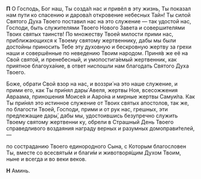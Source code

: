 **П** О Господь, Бог наш, Ты созда́л нас и привёл в эту жизнь, Ты показал нам пути ко спасению и дарова́л откровение небесных Тайн! Ты силой Святого Духа Твоего поставил нас на это служение — так удостой нас, Господи, быть служителями Твоего Нового Завета и совершителями Твоих святых таинств! По множеству Твоей милости прими нас, приближающихся к Твоему святому жертвеннику, дабы мы были достойны приносить Тебе эту духовную и бескровную жертву за грехи наши и совершённые по неведению Твоим народом. Приня́в же её на Свой святой, и пренебесный, и умопостига́емый жертвенник, как приятное благоуха́ние, в ответ ниспошли нам благодать Святого Духа Твоего.

Боже, обрати Свой взор на нас, и воззри́ на это наше служение, и прими его, как Ты при́нял дары́ Авеля, жертвы Ноя, всесожжения Авраама, приношения Моисе́я и Ааро́на и мирные жертвы Самуи́ла. Как Ты при́нял это истинное служение от Твоих святых апостолов, так же, по благости Твоей, Господи, прими и от рук нас, грешных, эти предлежащие дары́, дабы мы, удостоившись безупречно служить Твоему святому жертвенни ку, обрели в Страшный День Твоего справедливого воздаяния награду верных и разумных домоправи́телей, —

по состраданию Твоего единородного Сына, с Которым благословен Ты, вместе со всесвяты́м и благи́м и животворя́щим Духом Твоим, ныне и всегда и во веки веков.

**Н** Аминь.
